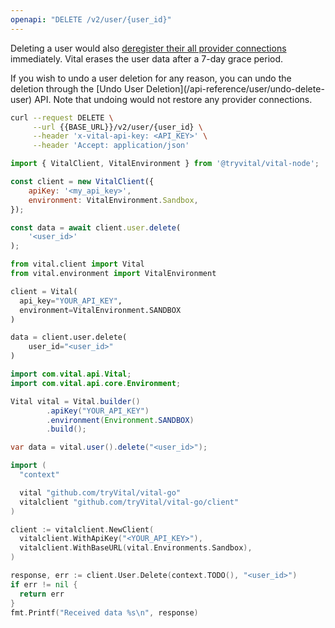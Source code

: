 ```yaml
---
openapi: "DELETE /v2/user/{user_id}"
---
```


Deleting a user would also [deregister their all provider connections](/api-reference/user/deregister-a-provider) immediately.
Vital erases the user data after a 7-day grace period.

<Info>
If you wish to undo a user deletion for any reason, you can undo the deletion through the
[Undo User Deletion](/api-reference/user/undo-delete-user) API. Note that undoing would not
restore any provider connections.
</Info>

<RequestExample>

```bash cURL
curl --request DELETE \
     --url {{BASE_URL}}/v2/user/{user_id} \
     --header 'x-vital-api-key: <API_KEY>' \
     --header 'Accept: application/json'
```

```javascript Node
import { VitalClient, VitalEnvironment } from '@tryvital/vital-node';

const client = new VitalClient({
    apiKey: '<my_api_key>',
    environment: VitalEnvironment.Sandbox,
});

const data = await client.user.delete(
    '<user_id>'
);
```

```python Python
from vital.client import Vital
from vital.environment import VitalEnvironment

client = Vital(
  api_key="YOUR_API_KEY",
  environment=VitalEnvironment.SANDBOX
)

data = client.user.delete(
    user_id="<user_id>"
)
```

```java Java
import com.vital.api.Vital;
import com.vital.api.core.Environment;

Vital vital = Vital.builder()
        .apiKey("YOUR_API_KEY")
        .environment(Environment.SANDBOX)
        .build();

var data = vital.user().delete("<user_id>");
```

```go Go
import (
  "context"

  vital "github.com/tryVital/vital-go"
  vitalclient "github.com/tryVital/vital-go/client"
)

client := vitalclient.NewClient(
  vitalclient.WithApiKey("<YOUR_API_KEY>"),
  vitalclient.WithBaseURL(vital.Environments.Sandbox),
)

response, err := client.User.Delete(context.TODO(), "<user_id>")
if err != nil {
  return err
}
fmt.Printf("Received data %s\n", response)
```

</RequestExample>
